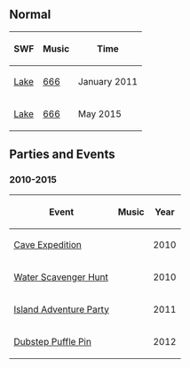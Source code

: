 {{CPW|Hidden Lake}}

==Normal==
<center>
{|class="wikitable"
!SWF!!Music!!Time
|-
|[[Media:HiddenLake2011.swf|Lake]]||[[Media:Music666.swf|666]]||January 2011
|-
|[[Media:RoomsLake-May2015.swf|Lake]]||[[Media:Music666.swf|666]]||May 2015
|}
</center>
==Parties and Events==
===2010-2015===
<center>
{|class="wikitable" border="1"
!Event
!Music
!Year
|-
|[[media:RoomsParty2-CaveExpedition.swf|Cave Expedition]]||{{n/a}}||2010
|-
|[[Media:WaterHuntLake.swf|Water Scavenger Hunt]]||{{n/a}}||2010
|-
|[[Media:IslandAdventureParty2011Lake.swf|Island Adventure Party]]||{{n/a}}||2011
|-
|[[Media:LakeDub-step_Puffle_Pin.swf|Dubstep Puffle Pin]]||{{n/a}}||2012
|}
</center>

{{Places}}